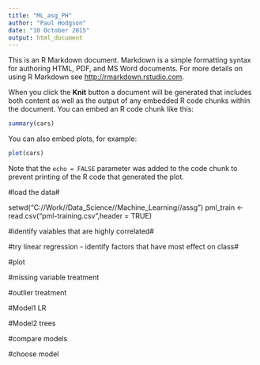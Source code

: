 ```yaml
---
title: "ML_asg_PH"
author: "Paul Hodgson"
date: "10 October 2015"
output: html_document
---
```


This is an R Markdown document. Markdown is a simple formatting syntax for authoring HTML, PDF, and MS Word documents. For more details on using R Markdown see <http://rmarkdown.rstudio.com>.

When you click the **Knit** button a document will be generated that includes both content as well as the output of any embedded R code chunks within the document. You can embed an R code chunk like this:

```r
summary(cars)
```

You can also embed plots, for example:

```r
plot(cars)
```

Note that the `echo = FALSE` parameter was added to the code chunk to prevent printing of the R code that generated the plot.

#load the data#

setwd("C://Work//Data_Science//Machine_Learning//assg")
pml_train <- read.csv("pml-training.csv",header = TRUE)

#identify vaiables that are highly correlated#

#try linear regression - identify factors that have most effect on class#

#plot 

#missing variable treatment

#outlier treatment

#Model1 LR

#Model2 trees

#compare models

#choose model






